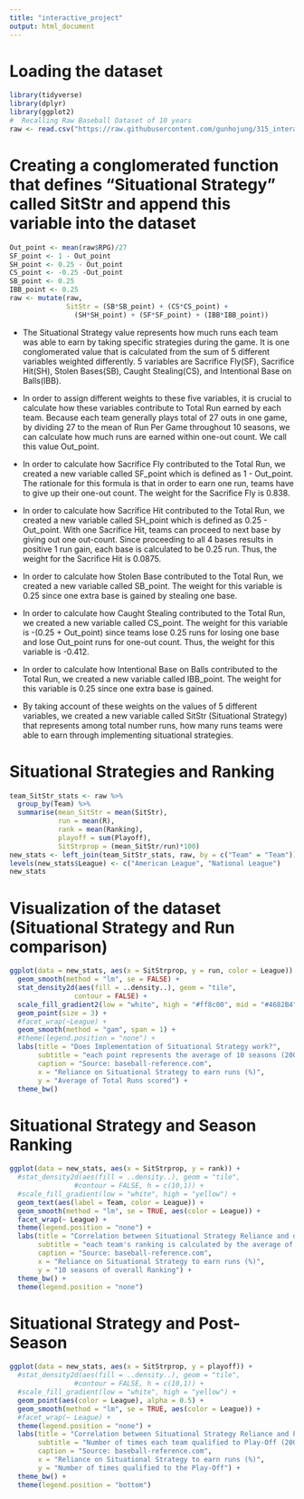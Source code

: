 ```yaml
---
title: "interactive_project"
output: html_document
---
```

#  Loading the dataset
```r
library(tidyverse)
library(dplyr)
library(ggplot2)
#  Recalling Raw Baseball Dataset of 10 years
raw <- read.csv("https://raw.githubusercontent.com/gunhojung/315_interactive_project/master/baseball_data.csv", header = TRUE)
```

#  Creating a conglomerated function that defines "Situational Strategy" called SitStr and append this variable into the dataset
```r
Out_point <- mean(raw$RPG)/27
SF_point <- 1 - Out_point
SH_point <- 0.25 - Out_point
CS_point <- -0.25 -Out_point
SB_point <- 0.25
IBB_point <- 0.25
raw <- mutate(raw,
              SitStr = (SB*SB_point) + (CS*CS_point) +
                (SH*SH_point) + (SF*SF_point) + (IBB*IBB_point))
```

*  The Situational Strategy value represents how much runs each team was able to earn by taking specific strategies during the game. It is one conglomerated value that is calculated from the sum of 5 different variables weighted differently. 
5 variables are Sacrifice Fly(SF), Sacrifice Hit(SH), Stolen Bases(SB), Caught Stealing(CS), and Intentional Base on Balls(IBB).

*  In order to assign different weights to these five variables, it is crucial to calculate how these variables contribute to Total Run earned by each team. Because each team generally plays total of 27 outs in one game, by dividing 27 to the mean of Run Per Game throughout 10 seasons, we can calculate how much runs are earned within one-out count. We call this value Out_point.

*  In order to calculate how Sacrifice Fly contributed to the Total Run, we created a new variable called SF_point which is defined as 1 - Out_point. The rationale for this formula is that in order to earn one run, teams have to give up their one-out count. The weight for the Sacrifice Fly is 0.838. 

*  In order to calculate how Sacrifice Hit contributed to the Total Run, we created a new variable called SH_point which is defined as 0.25 - Out_point. With one Sacrifice Hit, teams can proceed to next base by giving out one out-count. Since proceeding to all 4 bases results in positive 1 run gain, each base is calculated to be 0.25 run. Thus, the weight for the Sacrifice Hit is 0.0875.

*  In order to calculate how Stolen Base contributed to the Total Run, we created a new variable called SB_point. The weight for this variable is 0.25 since one extra base is gained by stealing one base. 

*  In order to calculate how Caught Stealing contributed to the Total Run, we created a new variable called CS_point. The weight for this variable is -(0.25 + Out_point) since teams lose 0.25 runs for losing one base and lose Out_point runs for one-out count. Thus, the weight for this variable is -0.412.

*  In order to calculate how Intentional Base on Balls contributed to the Total Run, we created a new variable called IBB_point. The weight for this variable is 0.25 since one extra base is gained.

*  By taking account of these weights on the values of 5 different variables, we created a new variable called SitStr (Situational Strategy) that represents among total number runs, how many runs teams were able to earn through implementing situational strategies. 
 

# Situational Strategies and Ranking
```r
team_SitStr_stats <- raw %>%
  group_by(Team) %>%
  summarise(mean_SitStr = mean(SitStr),
            run = mean(R),
            rank = mean(Ranking),
            playoff = sum(Playoff),
            SitStrprop = (mean_SitStr/run)*100)
new_stats <- left_join(team_SitStr_stats, raw, by = c("Team" = "Team"))
levels(new_stats$League) <- c("American League", "National League")
new_stats
```

#  Visualization of the dataset (Situational Strategy and Run comparison)
```r
ggplot(data = new_stats, aes(x = SitStrprop, y = run, color = League)) +
  geom_smooth(method = "lm", se = FALSE) +
  stat_density2d(aes(fill = ..density..), geom = "tile",
                contour = FALSE) +
  scale_fill_gradient2(low = "white", high = "#ff8c00", mid = "#4682B4", midpoint = 0.004) +
  geom_point(size = 3) +
  #facet_wrap(~League) +
  geom_smooth(method = "gam", span = 1) +
  #theme(legend.position = "none") +
  labs(title = "Does Implementation of Situational Strategy work?",
       subtitle = "each point represents the average of 10 seasons (2008-2017)",
       caption = "Source: baseball-reference.com",
       x = "Reliance on Situational Strategy to earn runs (%)",
       y = "Average of Total Runs scored") +
  theme_bw()
```

# Situational Strategy and Season Ranking
```r
ggplot(data = new_stats, aes(x = SitStrprop, y = rank)) +
  #stat_density2d(aes(fill = ..density..), geom = "tile",
                #contour = FALSE, h = c(10,1)) +
  #scale_fill_gradient(low = "white", high = "yellow") +
  geom_text(aes(label = Team, color = League)) +
  geom_smooth(method = "lm", se = TRUE, aes(color = League)) +
  facet_wrap(~ League) +
  theme(legend.position = "none") +
  labs(title = "Correlation between Situational Strategy Reliance and overall Ranking",
       subtitle = "each team's ranking is calculated by the average of 10 seasons (2008-2017)",
       caption = "Source: baseball-reference.com",
       x = "Reliance on Situational Strategy to earn runs (%)",
       y = "10 seasons of overall Ranking") +
  theme_bw() +
  theme(legend.position = "none")
```

# Situational Strategy and Post-Season
```r
ggplot(data = new_stats, aes(x = SitStrprop, y = playoff)) +
  #stat_density2d(aes(fill = ..density..), geom = "tile",
                #contour = FALSE, h = c(10,1)) +
  #scale_fill_gradient(low = "white", high = "yellow") +
  geom_point(aes(color = League), alpha = 0.5) +
  geom_smooth(method = "lm", se = TRUE, aes(color = League)) +
  #facet_wrap(~ League) +
  theme(legend.position = "none") +
  labs(title = "Correlation between Situational Strategy Reliance and Play-Off Qualification",
       subtitle = "Number of times each team qualified to Play-Off (2008-2017)",
       caption = "Source: baseball-reference.com",
       x = "Reliance on Situational Strategy to earn runs (%)",
       y = "Number of times qualified to the Play-Off") +
  theme_bw() +
  theme(legend.position = "bottom")
```

